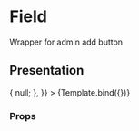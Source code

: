 

<Meta title="Django admin/ButtonContainer" component={ButtonContainer} />

# Field

Wrapper for admin add button


## Presentation

<Canvas>
  <Story
    name="Default"
    args={{
      onClick: (...args) => {
        null;
      },
    }}
  >
    {Template.bind({})}
  </Story>
</Canvas>

### Props

<ArgsTable story="Default" />
